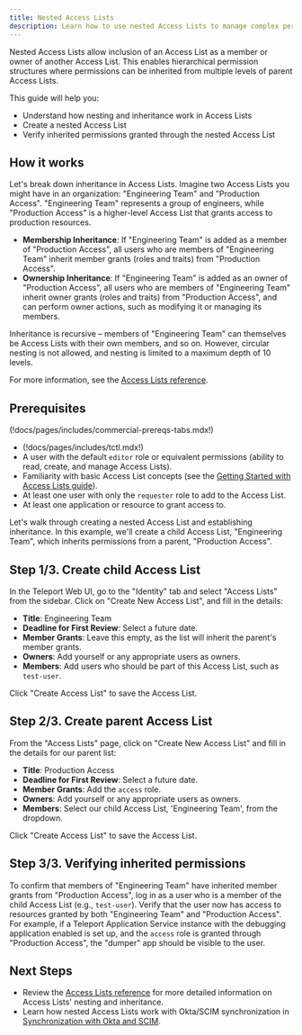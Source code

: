 ```yaml
---
title: Nested Access Lists
description: Learn how to use nested Access Lists to manage complex permissions and grant inheritance in Teleport.
---
```


Nested Access Lists allow inclusion of an Access List as a member or owner of another Access List.
This enables hierarchical permission structures where permissions can be inherited from multiple levels of
parent Access Lists.

This guide will help you:

- Understand how nesting and inheritance work in Access Lists
- Create a nested Access List
- Verify inherited permissions granted through the nested Access List

## How it works

Let's break down inheritance in Access Lists. Imagine two Access Lists you might have in an organization:
"Engineering Team" and "Production Access". "Engineering Team" represents a group of engineers, while
"Production Access" is a higher-level Access List that grants access to production resources.

- **Membership Inheritance**: If "Engineering Team" is added as a member of "Production Access",
all users who are members of "Engineering Team" inherit member grants (roles and traits) from "Production Access".
- **Ownership Inheritance**: If "Engineering Team" is added as an owner of "Production Access",
all users who are members of "Engineering Team" inherit owner grants (roles and traits) from "Production Access", and
can perform owner actions, such as modifying it or managing its members.

Inheritance is recursive – members of "Engineering Team" can themselves be Access Lists
with their own members, and so on. However, circular nesting is not allowed, and nesting is limited
to a maximum depth of 10 levels.

For more information, see the [Access Lists reference](../../../reference/access-controls/access-lists.mdx).

## Prerequisites

(!docs/pages/includes/commercial-prereqs-tabs.mdx!)

- (!docs/pages/includes/tctl.mdx!)
- A user with the default `editor` role or equivalent permissions (ability to read, create, and manage Access Lists).
- Familiarity with basic Access List concepts (see the [Getting Started with Access Lists guide](./guide.mdx)).
- At least one user with only the `requester` role to add to the Access List.
- At least one application or resource to grant access to.

Let's walk through creating a nested Access List and establishing inheritance. In this example, we'll
create a child Access List, "Engineering Team", which inherits permissions from a parent, "Production Access".

## Step 1/3. Create child Access List

In the Teleport Web UI, go to the "Identity" tab and select "Access Lists" from the sidebar.
Click on "Create New Access List", and fill in the details:

- **Title**: Engineering Team
- **Deadline for First Review**: Select a future date.
- **Member Grants**: Leave this empty, as the list will inherit the parent's member grants.
- **Owners**: Add yourself or any appropriate users as owners.
- **Members**: Add users who should be part of this Access List, such as `test-user`.

Click "Create Access List" to save the Access List.

## Step 2/3. Create parent Access List

From the "Access Lists" page, click on "Create New Access List" and fill in the details for our parent list:

- **Title**: Production Access
- **Deadline for First Review**: Select a future date.
- **Member Grants**: Add the `access` role.
- **Owners**: Add yourself or any appropriate users as owners.
- **Members**: Select our child Access List, 'Engineering Team', from the dropdown.

Click "Create Access List" to save the Access List.

## Step 3/3. Verifying inherited permissions

To confirm that members of "Engineering Team" have inherited member grants from "Production Access", log in as a user
who is a member of the child Access List (e.g., `test-user`). Verify that the user now has access to resources
granted by both "Engineering Team" and "Production Access". For example, if a Teleport Application Service
instance with the debugging application enabled is set up, and the `access` role is granted through "Production Access",
the "dumper" app should be visible to the user.

## Next Steps

- Review the [Access Lists reference](../../../reference/access-controls/access-lists.mdx) for more detailed information on Access Lists' nesting and inheritance.
- Learn how nested Access Lists work with Okta/SCIM synchronization in [Synchronization with Okta and SCIM](../../../enroll-resources/application-access/okta/sync-scim.mdx).
